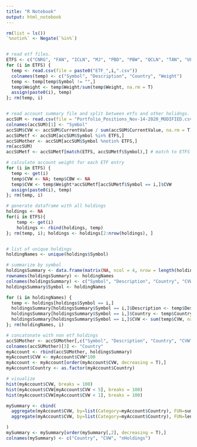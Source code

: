 ```yaml
---
title: "R Notebook"
output: html_notebook
---
```


```r
rm(list = ls())
`%notin%` <- Negate(`%in%`)


# read etf files.
ETFS <- c("CNRG", "FAN", "ICLN", "MJ", "PBD", "PBW", "QCLN", "TAN", "UFO")
for (i in ETFS) {
  temp <- read.csv(file = paste0("ETF_",i,".csv"))
  colnames(temp) <- c("Symbol", "Description", "Country", "Weight")
  temp <- temp[temp$Symbol != "",]
  temp$Weight <- temp$Weight/sum(temp$Weight, na.rm = T)
  assign(paste0(i), temp)
}; rm(temp, i)


# read account summary file and split between etfs and other holidngs.
accSUM <- read.csv(file = "Portfolio_Positions_Nov-14-2020_MODIFIED.csv")
colnames(accSUM)[1] <- "Symbol"
accSUM$CVW <- accSUM$CurrentValue / sum(accSUM$CurrentValue, na.rm = T)
accSUMetf <- accSUM[accSUM$Symbol %in% ETFS,]
accSUMother <- accSUM[accSUM$Symbol %notin% ETFS,]
rm(accSUM)
accSUMetf <- accSUMetf[match(ETFS, accSUMetf$Symbol),] # match to ETFS order above. 
```

```r
# calculate account weight for each ETF entry 
for (i in ETFS) {
  temp <- get(i)
  temp$CVW <- NA; temp$CBW <- NA
  temp$CVW <- temp$Weight*accSUMetf[accSUMetf$Symbol == i,]$CVW
  assign(paste0(i), temp)
}; rm(temp, i)
```

```r
# generate dataframe with all holdings
holdings <- NA
for(i in ETFS){
    temp <- get(i)
    holdings <- rbind(holdings, temp)
}; rm(temp, i); holdings <- holdings[2:nrow(holdings), ]


# list of unique holdings
holdingNames <- unique(holdings$Symbol)
```

```r
# summarize by symbol
holdingsSummary <- data.frame(matrix(NA, ncol = 4, nrow = length(holdingNames)))
rownames(holdingsSummary) <- holdingNames
colnames(holdingsSummary) <- c("Symbol", "Description", "Country", "CVW")
holdingsSummary$Symbol <- holdingNames

for (i in holdingNames) {
  temp <- holdings[holdings$Symbol == i,]
  holdingsSummary[holdingsSummary$Symbol == i,]$Description <- temp$Description[1]
  holdingsSummary[holdingsSummary$Symbol == i,]$Country <- temp$Country[1]
  holdingsSummary[holdingsSummary$Symbol == i,]$CVW <- sum(temp$CVW, na.rm = T)
}; rm(holdingNames, i)
```

```r
# concatonate with non etf holdings
accSUMother <- accSUMother[,c("Symbol", "Description", "Country", "CVW")]
colnames(accSUMother)[3] <- "Country"
myAccount <- rbind(accSUMother, holdingsSummary)
myAccount$CVW <- myAccount$CVW*100
myAccount <- myAccount[order(myAccount$CVW, decreasing = T),]
myAccount$Country <- as.factor(myAccount$Country)
```

```r
# visualize
hist(myAccount$CVW, breaks = 100)
hist(myAccount$CVW[myAccount$CVW < 5], breaks = 100)
hist(myAccount$CVW[myAccount$CVW < 1], breaks = 100)

mySummary <- cbind(
  aggregate(myAccount$CVW, by=list(Category=myAccount$Country), FUN=sum),
  aggregate(myAccount$CVW, by=list(Category=myAccount$Country), FUN=length)[,2]

)
mySummary <- mySummary[order(mySummary[,2], decreasing = T),]
colnames(mySummary) <- c("Country", "CVW", "nHoldings")
```


